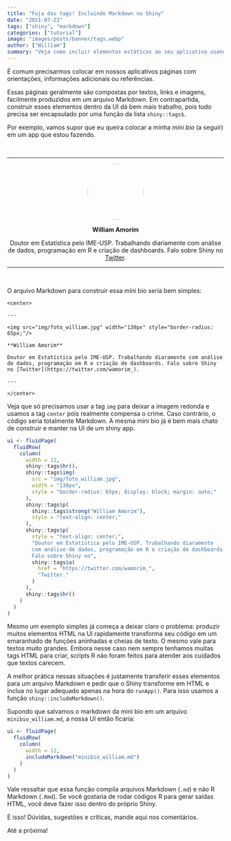 ```yaml
---
title: "Fuja das tags! Incluindo Markdown no Shiny"
date: "2021-07-23"
tags: ["shiny", "markdown"]
categories: ["tutorial"]
image: "images/posts/banner/tags.webp"
author: ["William"]
summary: "Veja como incluir elementos estáticos ao seu aplicativo usando arquivos Markdown."
---
```


É comum precisarmos colocar em nossos aplicativos páginas com orientações, informações adicionais ou referências. 

Essas páginas geralmente são compostas por textos, links e imagens, facilmente produzidos em um arquivo Markdown. Em contrapartida, construir esses elementos dentro da UI dá bem mais trabalho, pois tudo precisa ser encapsulado por uma função da lista `shiny::tags$`.

Por exemplo, vamos supor que eu queira colocar a minha *mini bio* (a seguir) em um app que estou fazendo.

<br>

<center>

---

<img src="/images/posts/conteudo/shiny-markdown/foto_william.webp" width="130px" style="border-radius: 65px;"/>

**William Amorim**

Doutor em Estatística pelo IME-USP. Trabalhando diariamente com análise de dados, programação em R e criação de dashboards. Falo sobre Shiny no [Twitter](https://twitter.com/wamorim_).

---

</center>

<br>

O arquivo Markdown para construir essa mini bio seria bem simples:

```
<center>

---

<img src="img/foto_william.jpg" width="130px" style="border-radius: 65px;"/>

**William Amorim**

Doutor em Estatística pelo IME-USP. Trabalhando diaramente com análise de dados, programação em R e criação de dashboards. Falo sobre Shiny no [Twitter](https://twitter.com/wamorim_).

---

</center>
```

Veja que só precisamos usar a tag `img` para deixar a imagem redonda e usamos a tag `center` pois realmente compensa o crime. Caso contrário, o código seria totalmente Markdown. A mesma mini bio já é bem mais chato de construir e manter na UI de um shiny app.

```r
ui <- fluidPage(
  fluidRow(
    column(
      width = 12,
      shiny::tags$hr(),
      shiny::tags$img(
        src = "img/foto_william.jpg",
        width = "130px",
        style = "border-radius: 65px; display: block; margin: auto;"
      ),
      shiny::tags$p(
        shiny::tags$strong("William Amorim"),
        style = "text-align: center;"
      ),
      shiny::tags$p(
        style = "text-align: center;",
        "Doutor em Estatística pelo IME-USP. Trabalhando diaramente 
        com análise de dados, programação em R e criação de dashboards.
        Falo sobre Shiny no",
        shiny::tags$a(
          href = "https://twitter.com/wamorim_",
          "Twitter."
        )
      ),
      shiny::tags$hr()
    )
  )
)
```

Mesmo um exemplo simples já começa a deixar claro o problema: produzir muitos elementos HTML na UI rapidamente transforma seu código em um emaranhado de funções aninhadas e cheias de texto. O mesmo vale para textos muito grandes. Embora nesse caso nem sempre tenhamos muitas tags HTML para criar, scripts R não foram feitos para atender aos cuidados que textos carecem.

A melhor prática nessas situações é justamente transferir esses elementos para um arquivo Markdown e pedir que o Shiny transforme em HTML e inclua no lugar adequado apenas na hora do `runApp()`. Para isso usamos a função `shiny::includeMarkdown()`.

Supondo que salvamos o markdown da mini bio em um arquivo `minibio_william.md`, a nossa UI então ficaria:

```r
ui <- fluidPage(
  fluidRow(
    column(
      width = 12,
      includeMarkdown("minibio_william.md")
    )
  )
)
```

Vale ressaltar que essa função compila arquivos Markdown (`.md`) e não R Markdown (`.Rmd`). Se você gostaria de rodar códigos R para gerar saídas HTML, você deve fazer isso dentro do próprio Shiny.

É isso! Dúvidas, sugestões e críticas, mande aqui nos comentários. 

Até a próxima!
